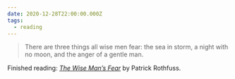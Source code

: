 ```yaml
---
date: 2020-12-28T22:00:00.000Z
tags:
  - reading
---
```

> There are three things all wise men fear: the sea in storm, a night with no moon, and the anger of a gentle man.

Finished reading: <i>[The Wise Man’s Fear](https://www.goodreads.com/book/show/1215032.The_Wise_Man_s_Fear)</i> by Patrick Rothfuss.